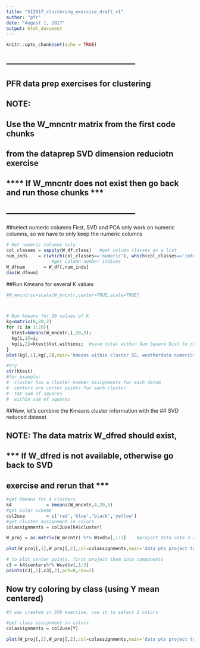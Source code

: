 ---
title: "SI2017_clustering_exercise_draft_v1"
author: "pfr"
date: "August 1, 2017"
output: html_document
---

```{r setup, include=FALSE}
knitr::opts_chunk$set(echo = TRUE)
```

## --------------------------------------------------
##    PFR data prep exercises for clustering
## NOTE:
##   Use the W_mncntr matrix from the first code chunks 
##   from the dataprep SVD dimension reduciotn exercise
##
##  **** If W_mncntr does not exist then go back and run those chunks ***
## 
## --------------------------------------------------



##select numeric columns
First, SVD and PCA only work on numeric columns,
so we have to only keep the numeric columns


```{r get numeric columns, echo=TRUE}


# Get numeric columns only
col_classes = sapply(W_df,class)   #get column classes as a list
num_inds    = c(which(col_classes=='numeric'), which(col_classes=='integer'))
                 #get column number indices 
W_dfnum       = W_df[,num_inds]
dim(W_dfnum)

```


##Run Kmeans for several K values


```{r kmeans, echo=TRUE}
#W_mncntrsc=scale(W_mncntr,center=TRUE,scale=TRUE)



# Run kmeans for 20 values of K
kg=matrix(0,20,2)
for (i in 1:20){
  ktest=kmeans(W_mncntr,i,20,5);
  kg[i,1]=i;
  kg[i,2]=ktest$tot.withinss;  #save total within Sum Square Dist to center
}
plot(kg[,1],kg[,2],main='kmeans within cluster SS, weatherdata numerics')

#try
str(ktest)
#for example:
#  cluster has a cluster number assignments for each datum
#  centers are center points for each cluster
#  tot sum of squares
#  within sum of squares

```

##Now, let's combine the Kmeans cluster information with the 
## SVD reduced dataset

## NOTE:  The data matrix W_dfred should exist, 
##     
##  *** If W_dfred is not available, otherwise go back to SVD
##      exercise and rerun that   ***


```{r combine Kmeans cluster with SVD info, echo=TRUE}

#get Kmeans for 4 clusters 
k4             = kmeans(W_mncntr,4,20,5)
#get color scheme
col2use        = c('red','blue','black','yellow')
#get cluster assignment in colors
colassignments = col2use[k4$cluster]

W_proj = as.matrix(W_mncntr) %*% Wsvd$v[,1:3]    #project data onto 3 components

plot(W_proj[,1],W_proj[,2],col=colassignments,main='data pts project to 1,2 SVD components, colored by kmeans')

# to plot center points, first project them into components
c3 = k4$centers%*% Wsvd$v[,1:3]
points(c3[,1],c3[,2],pch=8,cex=2)


```

## Now try coloring by class (using Y mean centered)


```{r plot with Y color}

#Y was created in SVD exercise, use it to select 2 colors

#get class assignment in colors
colassignments = col2use[Y]

plot(W_proj[,1],W_proj[,2],col=colassignments,main='data pts project to 1,2 SVD components, colored by class')




```



